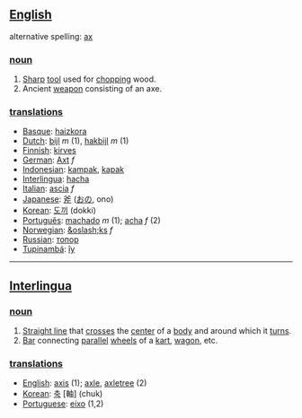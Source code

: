 ==[[English]]==
alternative spelling: [[ax]]

===[[noun]]===
#[[Sharp]] [[tool]] used for [[chop]]ping wood.
#Ancient [[weapon]] consisting of an axe.
===[[translation]]s===
*[[Basque]]: [[haizkora]]
*[[Dutch]]: [[bijl]] ''m'' (1), [[hakbijl]] ''m'' (1)
*[[Finnish]]: [[kirves]]
*[[German]]: [[Axt]] ''f''
*[[Indonesian]]: [[kampak]], [[kapak]]
*[[Interlingua]]: [[hacha]]
*[[Italian]]: [[ascia]] ''f''
*[[Japanese]]: [[斧]] ([[おの]], ono)
*[[Korean]]: [[도끼]] (dokki)
*[[Português]]: [[machado]] ''m'' (1); [[acha]] ''f'' (2)
*[[Norwegian]]: [[&oslash;ks]] ''f''
*[[Russian]]: [[топор]]
*[[Tupinambá]]: [[îy]]
----

==[[Interlingua]]==
===[[noun]]===
#[[Straight line]] that [[cross]]es the [[center]] of a [[body]] and around which it [[turn]]s.
#[[Bar]] connecting [[parallel]] [[wheel]]s of a [[kart]], [[wagon]], etc.
===[[translation]]s===
*[[English]]: [[axis]] (1); [[axle]], [[axletree]] (2)
*[[Korean]]: [[축]] [軸] (chuk)
*[[Portuguese]]: [[eixo]] (1,2)